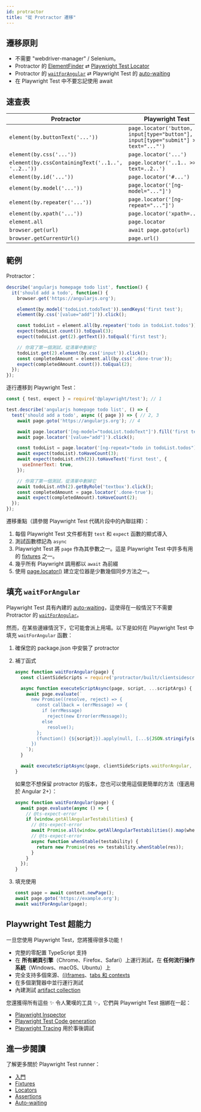 ```yaml
---
id: protractor
title: "從 Protractor 遷移"
---
```


## 遷移原則
- 不需要 "webdriver-manager" / Selenium。
- Protractor 的 [ElementFinder] ⇄ [Playwright Test Locator](./api/class-locator)
- Protractor 的 [`waitForAngular`] ⇄ Playwright Test 的 [auto-waiting](./actionability.mdx)
- 在 Playwright Test 中不要忘記使用 await

## 速查表

| Protractor                                        | Playwright Test                         |
|---------------------------------------------------|-----------------------------------------|
| `element(by.buttonText('...'))`                   | `page.locator('button, input[type="button"], input[type="submit"] >> text="..."')` |
| `element(by.css('...'))`                          | `page.locator('...')`                   |
| `element(by.cssContainingText('..1..', '..2..'))` | `page.locator('..1.. >> text=..2..')`   |
| `element(by.id('...'))`                           | `page.locator('#...')`                  |
| `element(by.model('...'))`                        | `page.locator('[ng-model="..."]')`      |
| `element(by.repeater('...'))`                     | `page.locator('[ng-repeat="..."]')`     |
| `element(by.xpath('...'))`                        | `page.locator('xpath=...')`             |
| `element.all`                                     | `page.locator`                          |
| `browser.get(url)`                                | `await page.goto(url)`                  |
| `browser.getCurrentUrl()`                         | `page.url()`                            |

## 範例

Protractor：

```js
describe('angularjs homepage todo list', function() {
  it('should add a todo', function() {
    browser.get('https://angularjs.org');

    element(by.model('todoList.todoText')).sendKeys('first test');
    element(by.css('[value="add"]')).click();

    const todoList = element.all(by.repeater('todo in todoList.todos'));
    expect(todoList.count()).toEqual(3);
    expect(todoList.get(2).getText()).toEqual('first test');

    // 你寫了第一個測試，從清單中劃掉它
    todoList.get(2).element(by.css('input')).click();
    const completedAmount = element.all(by.css('.done-true'));
    expect(completedAmount.count()).toEqual(2);
  });
});
```

逐行遷移到 Playwright Test：

```js
const { test, expect } = require('@playwright/test'); // 1

test.describe('angularjs homepage todo list', () => {
  test('should add a todo', async ({ page }) => { // 2, 3
    await page.goto('https://angularjs.org'); // 4

    await page.locator('[ng-model="todoList.todoText"]').fill('first test');
    await page.locator('[value="add"]').click();

    const todoList = page.locator('[ng-repeat="todo in todoList.todos"]'); // 5
    await expect(todoList).toHaveCount(3);
    await expect(todoList.nth(2)).toHaveText('first test', {
      useInnerText: true,
    });

    // 你寫了第一個測試，從清單中劃掉它
    await todoList.nth(2).getByRole('textbox').click();
    const completedAmount = page.locator('.done-true');
    await expect(completedAmount).toHaveCount(2);
  });
});
```

遷移重點（請參閱 Playwright Test 代碼片段中的內聯註釋）：
1. 每個 Playwright Test 文件都有對 `test` 和 `expect` 函數的顯式導入
1. 測試函數標記為 `async`
1. Playwright Test 將 `page` 作為其參數之一。這是 Playwright Test 中許多有用的 [fixtures](./api/class-fixtures) 之一。
1. 幾乎所有 Playwright 調用都以 `await` 為前綴
1. 使用 [page.locator()](/api/class-page.mdx#page-locator) 建立定位器是少數幾個同步方法之一。

## 填充 `waitForAngular`

Playwright Test 具有內建的 [auto-waiting](./actionability.mdx)，這使得在一般情況下不需要 Protractor 的 [`waitForAngular`]。

然而，在某些邊緣情況下，它可能會派上用場。以下是如何在 Playwright Test 中填充 `waitForAngular` 函數：
1. 確保您的 package.json 中安裝了 protractor
1. 補丁函式
   
   ```js
   async function waitForAngular(page) {
     const clientSideScripts = require('protractor/built/clientsidescripts.js');
   
     async function executeScriptAsync(page, script, ...scriptArgs) {
       await page.evaluate(`
         new Promise((resolve, reject) => {
           const callback = (errMessage) => {
             if (errMessage)
               reject(new Error(errMessage));
             else
               resolve();
           };
           (function() {${script}}).apply(null, [...${JSON.stringify(scriptArgs)}, callback]);
         })
       `);
     }
   
     await executeScriptAsync(page, clientSideScripts.waitForAngular, '');
   }
   ```
   
   如果您不想保留 protractor 的版本，您也可以使用這個更簡單的方法（僅適用於 Angular 2+）：
   
   ```js
   async function waitForAngular(page) {
     await page.evaluate(async () => {
       // @ts-expect-error
       if (window.getAllAngularTestabilities) {
         // @ts-expect-error
         await Promise.all(window.getAllAngularTestabilities().map(whenStable));
         // @ts-expect-error
         async function whenStable(testability) {
           return new Promise(res => testability.whenStable(res));
         }
       }
     });
   }
   ```
   
1. 填充使用
   
   ```js
   const page = await context.newPage();
   await page.goto('https://example.org');
   await waitForAngular(page);
   ```
   
## Playwright Test 超能力

一旦您使用 Playwright Test，您將獲得很多功能！
- 完整的零配置 TypeScript 支持
- 在 **所有網頁引擎**（Chrome、Firefox、Safari）上運行測試，在 **任何流行操作系統**（Windows、macOS、Ubuntu）上
- 完全支持多個來源、[(i)frames](./api/class-frame)、[tabs 和 contexts](./pages)
- 在多個瀏覽器中並行運行測試
- 內建測試 [artifact collection](./test-use-options.mdx#recording-options)

您還獲得所有這些 ✨ 令人驚嘆的工具 ✨，它們與 Playwright Test 捆綁在一起：
- [Playwright Inspector](./debug.mdx)
- [Playwright Test Code generation](./codegen-intro.mdx)
- [Playwright Tracing](./trace-viewer.mdx) 用於事後調試

## 進一步閱讀

了解更多關於 Playwright Test runner：
- [入門](./intro)
- [Fixtures](./test-fixtures)
- [Locators](./locators)
- [Assertions](./test-assertions)
- [Auto-waiting](./actionability)

[ElementFinder]: https://www.protractortest.org/#/api?view=ElementFinder
[`waitForAngular`]: https://www.protractortest.org/#/api?view=ProtractorBrowser.prototype.waitForAngular


[Accessibility]: /api/class-accessibility.mdx "Accessibility"
[Android]: /api/class-android.mdx "Android"
[AndroidDevice]: /api/class-androiddevice.mdx "AndroidDevice"
[AndroidInput]: /api/class-androidinput.mdx "AndroidInput"
[AndroidSocket]: /api/class-androidsocket.mdx "AndroidSocket"
[AndroidWebView]: /api/class-androidwebview.mdx "AndroidWebView"
[APIRequest]: /api/class-apirequest.mdx "APIRequest"
[APIRequestContext]: /api/class-apirequestcontext.mdx "APIRequestContext"
[APIResponse]: /api/class-apiresponse.mdx "APIResponse"
[APIResponseAssertions]: /api/class-apiresponseassertions.mdx "APIResponseAssertions"
[Browser]: /api/class-browser.mdx "Browser"
[BrowserContext]: /api/class-browsercontext.mdx "BrowserContext"
[BrowserServer]: /api/class-browserserver.mdx "BrowserServer"
[BrowserType]: /api/class-browsertype.mdx "BrowserType"
[CDPSession]: /api/class-cdpsession.mdx "CDPSession"
[Clock]: /api/class-clock.mdx "Clock"
[ConsoleMessage]: /api/class-consolemessage.mdx "ConsoleMessage"
[Coverage]: /api/class-coverage.mdx "Coverage"
[Dialog]: /api/class-dialog.mdx "Dialog"
[Download]: /api/class-download.mdx "Download"
[Electron]: /api/class-electron.mdx "Electron"
[ElectronApplication]: /api/class-electronapplication.mdx "ElectronApplication"
[ElementHandle]: /api/class-elementhandle.mdx "ElementHandle"
[FileChooser]: /api/class-filechooser.mdx "FileChooser"
[Frame]: /api/class-frame.mdx "Frame"
[FrameLocator]: /api/class-framelocator.mdx "FrameLocator"
[GenericAssertions]: /api/class-genericassertions.mdx "GenericAssertions"
[JSHandle]: /api/class-jshandle.mdx "JSHandle"
[Keyboard]: /api/class-keyboard.mdx "Keyboard"
[Locator]: /api/class-locator.mdx "Locator"
[LocatorAssertions]: /api/class-locatorassertions.mdx "LocatorAssertions"
[Logger]: /api/class-logger.mdx "Logger"
[Mouse]: /api/class-mouse.mdx "Mouse"
[Page]: /api/class-page.mdx "Page"
[PageAssertions]: /api/class-pageassertions.mdx "PageAssertions"
[Playwright]: /api/class-playwright.mdx "Playwright"
[PlaywrightAssertions]: /api/class-playwrightassertions.mdx "PlaywrightAssertions"
[Request]: /api/class-request.mdx "Request"
[Response]: /api/class-response.mdx "Response"
[Route]: /api/class-route.mdx "Route"
[Selectors]: /api/class-selectors.mdx "Selectors"
[SnapshotAssertions]: /api/class-snapshotassertions.mdx "SnapshotAssertions"
[TimeoutError]: /api/class-timeouterror.mdx "TimeoutError"
[Touchscreen]: /api/class-touchscreen.mdx "Touchscreen"
[Tracing]: /api/class-tracing.mdx "Tracing"
[Video]: /api/class-video.mdx "Video"
[WebError]: /api/class-weberror.mdx "WebError"
[WebSocket]: /api/class-websocket.mdx "WebSocket"
[WebSocketRoute]: /api/class-websocketroute.mdx "WebSocketRoute"
[Worker]: /api/class-worker.mdx "Worker"
[Fixtures]: /api/class-fixtures.mdx "Fixtures"
[FullConfig]: /api/class-fullconfig.mdx "FullConfig"
[FullProject]: /api/class-fullproject.mdx "FullProject"
[Location]: /api/class-location.mdx "Location"
[Test]: /api/class-test.mdx "Test"
[TestConfig]: /api/class-testconfig.mdx "TestConfig"
[TestInfo]: /api/class-testinfo.mdx "TestInfo"
[TestInfoError]: /api/class-testinfoerror.mdx "TestInfoError"
[TestOptions]: /api/class-testoptions.mdx "TestOptions"
[TestProject]: /api/class-testproject.mdx "TestProject"
[TestStepInfo]: /api/class-teststepinfo.mdx "TestStepInfo"
[WorkerInfo]: /api/class-workerinfo.mdx "WorkerInfo"
[Reporter]: /api/class-reporter.mdx "Reporter"
[Suite]: /api/class-suite.mdx "Suite"
[TestCase]: /api/class-testcase.mdx "TestCase"
[TestError]: /api/class-testerror.mdx "TestError"
[TestResult]: /api/class-testresult.mdx "TestResult"
[TestStep]: /api/class-teststep.mdx "TestStep"
[Element]: https://developer.mozilla.org/en-US/docs/Web/API/element "Element"
[EvaluationArgument]: /evaluating.mdx#evaluation-argument "EvaluationArgument"
[Promise]: https://developer.mozilla.org/en-US/docs/Web/JavaScript/Reference/Global_Objects/Promise "Promise"
[iterator]: https://developer.mozilla.org/en-US/docs/Web/JavaScript/Reference/Iteration_protocols "Iterator"
[origin]: https://developer.mozilla.org/en-US/docs/Glossary/Origin "Origin"
[selector]: https://developer.mozilla.org/en-US/docs/Web/CSS/CSS_Selectors "selector"
[Serializable]: https://developer.mozilla.org/en-US/docs/Web/JavaScript/Reference/Global_Objects/JSON/stringify#Description "Serializable"
[UIEvent.detail]: https://developer.mozilla.org/en-US/docs/Web/API/UIEvent/detail "UIEvent.detail"
[UnixTime]: https://en.wikipedia.org/wiki/Unix_time "Unix Time"
[xpath]: https://developer.mozilla.org/en-US/docs/Web/XPath "xpath"

[Array]: https://developer.mozilla.org/en-US/docs/Web/JavaScript/Reference/Global_Objects/Array "Array"
[boolean]: https://developer.mozilla.org/en-US/docs/Web/JavaScript/Data_structures#Boolean_type "Boolean"
[Buffer]: https://nodejs.org/api/buffer.html#buffer_class_buffer "Buffer"
[ChildProcess]: https://nodejs.org/api/child_process.html "ChildProcess"
[Date]: https://developer.mozilla.org/en-US/docs/Web/JavaScript/Reference/Global_Objects/Date "Date"
[Error]: https://nodejs.org/api/errors.html#errors_class_error "Error"
[EventEmitter]: https://nodejs.org/api/events.html#events_class_eventemitter "EventEmitter"
[function]: https://developer.mozilla.org/en-US/docs/Web/JavaScript/Reference/Global_Objects/Function "Function"
[FormData]: https://developer.mozilla.org/en-US/docs/Web/API/FormData "FormData"
[Map]: https://developer.mozilla.org/en-US/docs/Web/JavaScript/Reference/Global_Objects/Map "Map"
[Metadata]: https://developer.mozilla.org/en-US/docs/Web/JavaScript/Reference/Global_Objects/Object "Object&lt;string, any&gt;"
[null]: https://developer.mozilla.org/en-US/docs/Web/JavaScript/Reference/Global_Objects/null "null"
[number]: https://developer.mozilla.org/en-US/docs/Web/JavaScript/Data_structures#Number_type "Number"
[Object]: https://developer.mozilla.org/en-US/docs/Web/JavaScript/Reference/Global_Objects/Object "Object"
[Promise]: https://developer.mozilla.org/en-US/docs/Web/JavaScript/Reference/Global_Objects/Promise "Promise"
[Readable]: https://nodejs.org/api/stream.html#stream_class_stream_readable "Readable"
[ReadStream]: https://nodejs.org/api/fs.html#class-fsreadstream "ReadStream"
[RegExp]: https://developer.mozilla.org/en-US/docs/Web/JavaScript/Reference/Global_Objects/RegExp "RegExp"
[string]: https://developer.mozilla.org/en-US/docs/Web/JavaScript/Data_structures#String_type "string"
[void]: https://developer.mozilla.org/en-US/docs/Web/JavaScript/Reference/Global_Objects/undefined "void"
[URL]: https://nodejs.org/api/url.html "URL"
[URLSearchParams]: https://developer.mozilla.org/en-US/docs/Web/API/URLSearchParams "URLSearchParams"

[all available image tags]: https://mcr.microsoft.com/en-us/product/playwright/about "all available image tags"
[Microsoft Artifact Registry]: https://mcr.microsoft.com/en-us/product/playwright/about "Microsoft Artifact Registry"
[Dockerfile.noble]: https://github.com/microsoft/playwright/blob/main/utils/docker/Dockerfile.noble "Dockerfile.noble"
